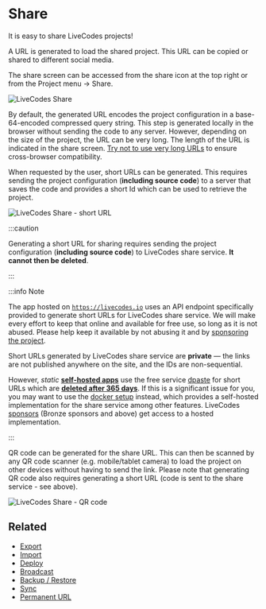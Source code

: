 # Share

It is easy to share LiveCodes projects!

A URL is generated to load the shared project. This URL can be copied or shared to different social media.

The share screen can be accessed from the share icon at the top right or from the Project menu → Share.

![LiveCodes Share](../../static/img/screenshots/share-1.jpg)

By default, the generated URL encodes the project configuration in a base-64-encoded compressed query string. This step is generated locally in the browser without sending the code to any server. However, depending on the size of the project, the URL can be very long. The length of the URL is indicated in the share screen. [Try not to use very long URLs](https://stackoverflow.com/questions/417142/what-is-the-maximum-length-of-a-url-in-different-browsers) to ensure cross-browser compatibility.

When requested by the user, short URLs can be generated. This requires sending the project configuration (**including source code**) to a server that saves the code and provides a short Id which can be used to retrieve the project.

![LiveCodes Share - short URL](../../static/img/screenshots/share-2.jpg)

:::caution

Generating a short URL for sharing requires sending the project configuration (**including source code**) to LiveCodes share service. **It cannot then be deleted**.

:::

:::info Note

The app hosted on [`https://livecodes.io`](https://livecodes.io) uses an API endpoint specifically provided to generate short URLs for LiveCodes share service. We will make every effort to keep that online and available for free use, so long as it is not abused. Please help keep it available by not abusing it and by [sponsoring the project](../sponsor.mdx).

Short URLs generated by LiveCodes share service are **private** — the links are not published anywhere on the site, and the IDs are non-sequential.

However, _static_ [**self-hosted apps**](./self-hosting.mdx) use the free service [dpaste](https://dpaste.com/) for short URLs which are [**deleted after 365 days**](https://dpaste.com/help). If this is a significant issue for you, you may want to use the [docker setup](../advanced/docker.mdx) instead, which provides a self-hosted implementation for the share service among other features. LiveCodes [sponsors](../sponsor.mdx) (Bronze sponsors and above) get access to a hosted implementation.

:::

QR code can be generated for the share URL. This can then be scanned by any QR code scanner (e.g. mobile/tablet camera) to load the project on other devices without having to send the link. Please note that generating QR code also requires generating a short URL (code is sent to the share service - see above).

![LiveCodes Share - QR code](../../static/img/screenshots/share-3.jpg)

## Related

- [Export](./export.mdx)
- [Import](./import.mdx)
- [Deploy](./deploy.mdx)
- [Broadcast](./broadcast.mdx)
- [Backup / Restore](./backup-restore.mdx)
- [Sync](./sync.mdx)
- [Permanent URL](./permanent-url.mdx)
